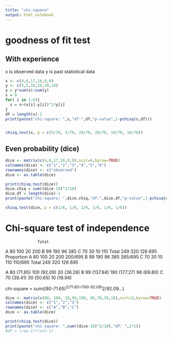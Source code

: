 ```yaml
---
title: "chi-square"
output: html_notebook
---
```

# goodness of fit test
## With experience
x is observed data
y is past statistical data
```r
x <- c(4,6,17,16,8,9)
y <- c(5,5,20,20,10,10)
y = y*sum(x)/sum(y)
s = 0
for( i in 1:6){
  s = s+(x[i]-y[i])^2/y[i]
}
df = length(x)-1
print(paste("chi-square: ",s,"df:",df,"p-value",1-pchisq(s,df)))


chisq.test(x, p = c(5/70, 5/70, 20/70, 20/70, 10/70, 10/70))

```


## Even probability (dice)

```r
dice <- matrix(c(4,6,17,16,8,9),ncol=6,byrow=TRUE)
colnames(dice) <- c("1","2","3","4","5","6")
rownames(dice) <- c("observed")
dice <- as.table(dice)

print(chisq.test(dice))
dice.chiq = sum((dice-10)^2/10)
dice.df = length(dice)-1
print(paste("chi-square: ",dice.chiq,"df:",dice.df,"p-value",1-pchisq(dice.chiq,dice.df)))

chisq.test(dice, p = c(1/6, 1/6, 1/6, 1/6, 1/6, 1/6))

```
# Chi-square test of independence
                  Total
A     80  100 20  200 
B     99  190 96  385 
C     70  30  10  110 
Total 249 320 126 695 
                     Proportion
A     80 100 20 200  200/695 
B     99 190 96 385  385/695 
C     70 30  10 110  110/695 
Total 249 320 126    695

A 80 (71.65) 100 (92.09) 20 (36.26)
B 99 (137.94) 190 (177.27) 96 (69.80)
C 70 (39.41) 30 (50.65) 10 (19.94)

chi-square = sum((80-71.65)^2/71.65+(100-92.09)^2/92.09...)
```r
dice <- matrix(c(80, 100, 20,99,190, 96,70,30,10),ncol=3,byrow=TRUE)
colnames(dice) <- c("1","2","3")
rownames(dice) <- c("A","B","C")
dice <- as.table(dice)

print(chisq.test(dice))
print(paste("chi-square: ",sum((dice-10)^2/10),"df: ",2*2))
#df = (row-1)*(col-1)

```
